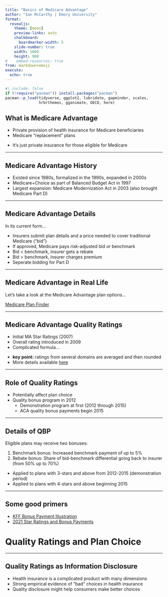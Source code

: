 ```yaml
---
title: "Basics of Medicare Advantage"
author: "Ian McCarthy | Emory University"
format: 
  revealjs:
    theme: [moon]
    preview-links: auto
    chalkboard:
      boardmarker-width: 5
    slide-number: true
    width: 1600
    height: 900    
#    embed-resources: true
from: markdown+emoji
execute: 
  echo: true
---
```


```r
#| include: false
if (!require("pacman")) install.packages("pacman")
pacman::p_load(tidyverse, ggplot2, lubridate, gapminder, scales,
               hrbrthemes, gganimate, OECD, here)
```


## What is Medicare Advantage

- Private provision of health insurance for Medicare beneficiaries
- Medicare "replacement" plans

::: {.fragment}
- It's just private insurance for those eligible for Medicare
:::

---

## Medicare Advantage History

- Existed since 1980s, formalized in the 1990s, expanded in 2000s
- Medicare+Choice as part of Balanced Budget Act in 1997
- Largest expansion: Medicare Modernization Act in 2003 (also brought Medicare Part D)

---

## Medicare Advantage Details

In its current form...

- Insurers submit plan details and a price needed to cover traditional Medicare ("bid")
- If approved, Medicare pays risk-adjusted bid *or* benchmark
- Bid $<$ benchmark, insurer gets a rebate
- Bid $>$ benchmark, insurer charges premium
- Seperate bidding for Part D

---

## Medicare Advantage in Real Life

Let's take a look at the Medicare Advantage plan options...

::: {.fragment}
[Medicare Plan Finder](https://www.medicare.gov/plan-compare/)
:::

---

## Medicare Advantage Quality Ratings

- Initial MA Star Ratings (2007)
- Overall rating introduced in 2009
- Complicated formula...

::: {.fragment}
- **key point:** ratings from several domains are averaged and then rounded
- More details available [here](https://www.cms.gov/Medicare/Prescription-Drug-Coverage/PrescriptionDrugCovGenIn/PerformanceData)
:::

---

## Role of Quality Ratings

- Potentially affect plan choice
- Quality bonus program in 2012
  - Demonstration program at first (2012 through 2015)
  - ACA quality bonus payments begin 2015
  
---

## Details of QBP

Eligible plans may receive two bonuses:

1. Benchmark bonus: Increased benchmark payment of up to 5\%
2. Rebate bonus: Share of bid-benchmark differential going back to insurer (from 50% up to 70%)


::: {.fragment}
- Applied to plans with 3-stars and above from 2012-2015 (demonstration period)
- Applied to plans with 4-stars and above beginning 2015 
:::

---

## Some good primers

- [KFF Bonus Payment Illustration](pics/kff-illustration.pdf)
- [2021 Star Ratings and Bonus Payments](https://www.kff.org/medicare/issue-brief/medicare-advantage-in-2021-star-ratings-and-bonuses/)


# Quality Ratings and Plan Choice


---

## Quality Ratings as Information Disclosure

- Health insurance is a complicated product with many dimensions
- Strong empirical evidence of "bad" choices in health insurance
- Quality disclosure might help consumers make better choices
